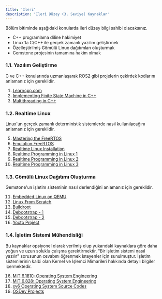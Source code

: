 ```yaml
---
title: 'İleri'
description: 'İleri Düzey (3. Seviye) Kaynaklar'
---
```


<Tip>
Bölüm bitiminde aşağıdaki konularda ileri düzey bilgi sahibi olacaksınız.

* C++ programlama diline hakimiyet
* Linux'ta C/C++ ile gerçek zamanlı yazılım geliştirmek
* Özelleştirilmiş Gömülü Linux dağıtımları oluşturmak
* Gemstone projesinin tamamına hakim olmak
</Tip>

### 1.1. Yazılım Geliştirme

C ve C++ konularında uzmanlaşarak ROS2 gibi projelerin çekirdek kodlarını anlamanız için gereklidir.

1. [Learncpp.com](https://www.learncpp.com)
2. [Implementing Finite State Machine in C++](https://www.aleksandrhovhannisyan.com/blog/implementing-a-finite-state-machine-in-cpp)
3. [Multithreading in C++](https://db.in.tum.de/teaching/ss21/c++praktikum/slides/lecture-10.2.pdf)

### 1.2. Realtime Linux

Linux'un gerçek zamanlı deterministik sistemlerde nasıl kullanılacağını anlamanız için gereklidir.

5. [Mastering the FreeRTOS](https://www.freertos.org/media/2018/161204_Mastering_the_FreeRTOS_Real_Time_Kernel-A_Hands-On_Tutorial_Guide.pdf)
6. [Emulation FreeRTOS](https://freertos.org/Documentation/02-Kernel/03-Supported-devices/04-Demos/03-Emulation-and-simulation/01-Emulation-and-simulation)
7. [Realtime Linux Installation](https://www.ubuntubuzz.com/2012/03/real-time-linux-installation-on-ubuntu.html?m=1)
8. [Realtime Programming in Linux 1](https://shuhaowu.com/blogseries.html#rt-linux-programming)
9. [Realtime Programming in Linux 2](https://wiki.linuxfoundation.org/realtime/documentation/start)
10. [Realtime Programming in Linux 3](https://elinux.org/Real_Time)

### 1.3. Gömülü Linux Dağıtımı Oluşturma

Gemstone'un işletim sisteminin nasıl derlendiğini anlamanız için gereklidir.

11. [Embedded Linux on QEMU](https://medium.com/@fprotopapa/embedded-linux-from-scratch-quick-easy-on-qemu-87e761834b51)
12. [Linux From Scratch](https://www.linuxfromscratch.org/lfs/view/stable)
13. [Buildroot](https://buildroot.org)
14. [Debootstrap - 1](https://wiki.debian.org/Debootstrap)
15. [Debootstrap - 2](https://akhileshmoghe.github.io/_post/linux/debian_minimal_rootfs)
16. [Yocto Project](https://docs.yoctoproject.org)

### 1.4. İşletim Sistemi Mühendisliği

Bu kaynaklar opsiyonel olarak verilmiş olup yukarıdaki kaynaklara göre daha yoğun ve uzun soluklu çalışma
gerektirmektir. "Bir işletim sistemi nasıl yazılır" sorusunun cevabını öğrenmek isteyenler için sunulmuştur.
İşletim sistemlerinin kalbi olan Kernel ve İşlemci Mimarileri hakkında detaylı bilgiler içermektedir.

16. [MIT 6.1810: Operating System Engineering](https://pdos.csail.mit.edu/6.1810/2023/overview.html)
17. [MIT 6.828: Operating System Engineering](https://pdos.csail.mit.edu/6.828/2024/xv6.html)
18. [xv6 Operating System Source Codes](https://github.com/mit-pdos/xv6-public)
19. [OSDev Projects](https://wiki.osdev.org/Projects)
